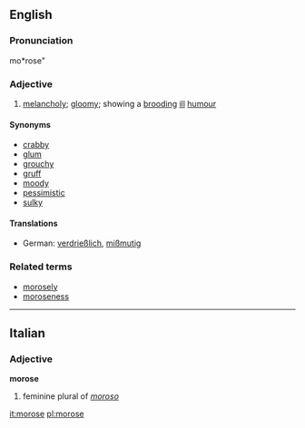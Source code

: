 ==English==
===Pronunciation===
mo*rose"

===Adjective===
# [[melancholy]]; [[gloomy]]; showing a [[brooding]] [[ill]] [[humour]]
====Synonyms====
*[[crabby]]
*[[glum]]
*[[grouchy]]
*[[gruff]]
*[[moody]]
*[[pessimistic]]
*[[sulky]]
====Translations====
*German: [[verdrießlich]], [[mißmutig]]

===Related terms===
*[[morosely]]
*[[moroseness]]

----

==Italian==
===Adjective===
'''morose'''

# feminine plural of ''[[moroso]]''

[[it:morose]]
[[pl:morose]]